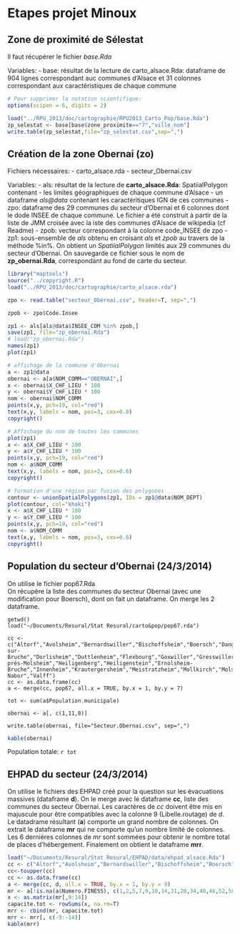 Etapes projet Minoux
========================================================

Zone de proximité de Sélestat
-----------------------------

Il faut récupérer le fichier *base.Rda*

Variables:
- base: résultat de la lecture de carto_alsace.Rda: dataframe de 904 lignes correspondant auc communes d'Alsace et 31 colonnes correspondant aux caractéristiques de chaque commune

```r
# Pour supprimer la notation scientifique:
options(scipen = 6, digits = 2)

load("../RPU_2013/doc/cartographie/RPU2013_Carto_Pop/base.Rda")
zp_selestat <- base[base$zone_proximite=="7","ville_nom"]
write.table(zp_selestat,file="zp_selestat.csv",sep=",")
```


Création de la zone Obernai (zo)
--------------------------------

Fichiers nécessaires:
- carto_alsace.rda
- secteur_Obernai.csv

Variables:
- als: résultat de la lecture de **carto_alsace.Rda**: SpatiialPolygon contenant
  - les limites géographiques de chaque commune d'Alsace
  - un dataframe *als@data* contenant les caractéritiques IGN de ces communes
- zpo: dataframe des 29 communes du secteur d'Obernai et 6 colonnes dont le dode INSEE de chaque commune. Le fichier a été construit à partir de la liste de JMM croisée avec la iste des communes d'Alsace de wikipedia (cf Readme)
- zpob: vecteur correspondant à la colonne code_INSEE de zpo
- zp1: sous-ensemble de *als* obtenu en croisant *als* et *zpob* au travers de la méthode %in%. On obtient un *SpatiialPolygon* limités aux 29 communes du secteur d'Obernai. On sauvegarde ce fichier sous le nom de **zp_obernai.Rda**, correspondant au fond de carte du secteur.

```r
library("maptools")
source("../copyright.R")
load("../RPU_2013/doc/cartographie/carto_alsace.rda")

zpo <- read.table("secteur_Obernai.csv", header=T, sep=",")

zpob <- zpo$Code.Insee

zp1 <- als[als@data$INSEE_COM %in% zpob,]
save(zp1, file="zp_obernai.Rda")
# load("zp_obernai.Rda")
names(zp1)
plot(zp1)

# affichage de la commune d'Obernai
a <- zp1@data
obernai <- a[a$NOM_COMM=="OBERNAI",]
x <- obernai$X_CHF_LIEU * 100
y <- obernai$Y_CHF_LIEU * 100
nom <- obernai$NOM_COMM
points(x,y, pch=19, col="red")
text(x,y, labels = nom, pos=3, cex=0.8)
copyright()

# Affichage du nom de toutes les communes
plot(zp1)
x <- a$X_CHF_LIEU * 100
y <- a$Y_CHF_LIEU * 100
points(x,y, pch=19, col="red")
nom <- a$NOM_COMM
text(x,y, labels = nom, pos=3, cex=0.6)
copyright()

# formation d'une région par fusion des polygones
contour <- unionSpatialPolygons(zp1, IDs = zp1@data$NOM_DEPT)
plot(contour, col="khaki")
x <- a$X_CHF_LIEU * 100
y <- a$Y_CHF_LIEU * 100
points(x,y, pch=19, col="red")
nom <- a$NOM_COMM
text(x,y, labels = nom, pos=3, cex=0.6)
copyright()
```

Population du secteur d'Obernai (24/3/2014)
-------------------------------

On utilise le fichier pop67.Rda  
On récupère la liste des communes du secteur Obernai (avec une modification pour Boersch), dont on fait un dataframe. On merge les 2 dataframe.

```rpop_obernai

getwd()
load("~/Documents/Resural/Stat Resural/carto&pop/pop67.rda")

cc <- c("Altorf","Avolsheim","Bernardswiller","Bischoffsheim","Boersch","Dangolsheim","Dinsheim-sur-Bruche","Dorlisheim","Duttlenheim","Flexbourg","Goxwiller","Gresswiller","Griesheim-près-Molsheim","Heiligenberg","Heiligenstein","Ernolsheim-Bruche","Innenheim","Krautergersheim","Meistratzheim","Mollkirch","Molsheim","Mutzig","Niedernai","Obernai","Ottrott","Rosenwiller","Rosheim","Saint-Nabor","Valff")
cc <- as.data.frame(cc)
a <- merge(cc, pop67, all.x = TRUE, by.x = 1, by.y = 7)

tot <- sum(a$Population.municipale)

obernai <- a[, c(1,11,8)]

write.table(obernai, file="Secteur.Obernai.csv", sep=",")
```

```r
kable(obernai)
```
Population totale: `r tot`


EHPAD du secteur (24/3/2014)
----------------
 On utilise le fichiers des EHPAD créé pour la question sur les évacuations massives (dataframe **d**). On le merge avec le dataframe **cc**, liste des communes du secteur Obernai. Les caractères de *cc* doivent être mis en majuscule pour être compatibles avec la colonne 9 (Libelle.routage) de *d*.  
Le datadrame résultant (**a**) comporte un grand nombre de colonnes. On extrait le dataframe **mr** qui ne comporte qu'un nombre limité de colonnes. Les 6 dernières colonnes de *mr* sont sommées pour obtenir le nombre total de places d'hébergement. Finalement on obtient le dataframe **mrr**.
 
```r

load("~/Documents/Resural/Stat Resural/EHPAD/data/ehpad_alsace.Rda")
cc <- c("Altorf","Avolsheim","Bernardswiller","Bischoffsheim","Boersch","Dangolsheim","Dinsheim-sur-Bruche","Dorlisheim","Duttlenheim","Flexbourg","Goxwiller","Gresswiller","Griesheim-près-Molsheim","Heiligenberg","Heiligenstein","Ernolsheim-Bruche","Innenheim","Krautergersheim","Meistratzheim","Mollkirch","Molsheim","Mutzig","Niedernai","Obernai","Ottrott","Rosenwiller","Rosheim","Saint-Nabor","Valff")
cc<-toupper(cc)
cc <- as.data.frame(cc)
a <- merge(cc, d, all.x = TRUE, by.x = 1, by.y = 9)
mr <- a[!is.na(a$Numero.FINESS), c(1,2,5,7,9,10,14,21,28,34,40,46,52,58)]
x <- as.matrix(mr[,9:14])
capacite.tot <- rowSums(x, na.rm=T)
mrr <- cbind(mr, capacite.tot)
mrr <- mrr[, c(-9:-14)]
kable(mrr)
```


